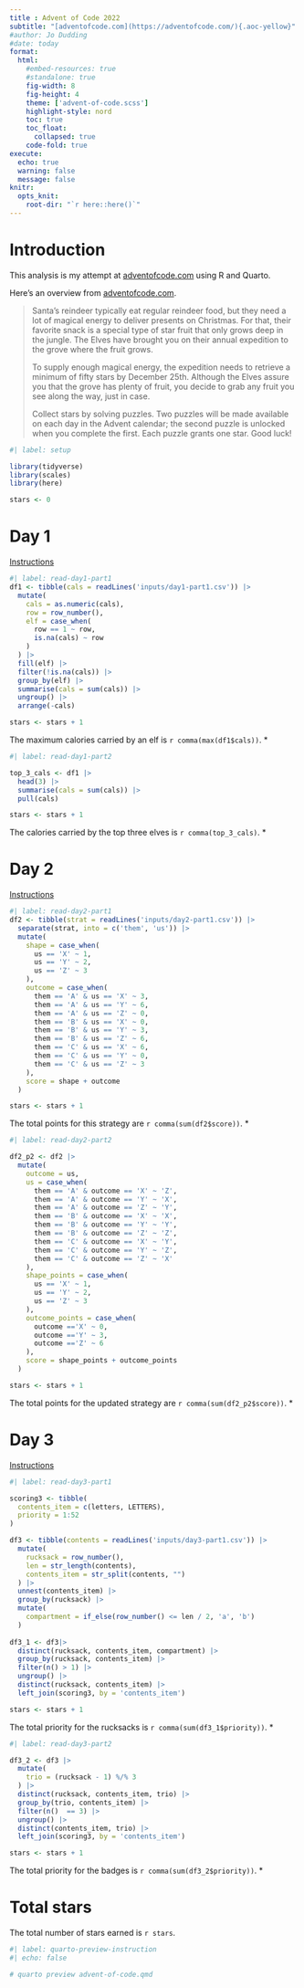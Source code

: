 ```yaml
---
title : Advent of Code 2022
subtitle: "[adventofcode.com](https://adventofcode.com/){.aoc-yellow}"
#author: Jo Dudding
#date: today
format: 
  html:
    #embed-resources: true
    #standalone: true
    fig-width: 8
    fig-height: 4
    theme: ['advent-of-code.scss']
    highlight-style: nord
    toc: true
    toc_float: 
      collapsed: true
    code-fold: true  
execute: 
  echo: true
  warning: false
  message: false
knitr: 
  opts_knit: 
    root-dir: "`r here::here()`"
---
```


# Introduction

This analysis is my attempt at [adventofcode.com](https://adventofcode.com/) using R and Quarto.

Here's an overview from [adventofcode.com](https://adventofcode.com/).

> Santa's reindeer typically eat regular reindeer food, but they need a lot of magical energy to deliver presents on Christmas. For that, their favorite snack is a special type of [star]{.aoc-yellow} fruit that only grows deep in the jungle. The Elves have brought you on their annual expedition to the grove where the fruit grows.
> 
> To supply enough magical energy, the expedition needs to retrieve a minimum of [fifty stars]{.aoc-yellow} by December 25th. Although the Elves assure you that the grove has plenty of fruit, you decide to grab any fruit you see along the way, just in case.
> 
> Collect stars by solving puzzles. Two puzzles will be made available on each day in the Advent calendar; the second puzzle is unlocked when you complete the first. Each puzzle grants [one star]{.aoc-yellow}. Good luck!


```r
#| label: setup

library(tidyverse)
library(scales)
library(here)

stars <- 0

```

# Day 1

[Instructions](https://adventofcode.com/2022/day/1)

```r
#| label: read-day1-part1
df1 <- tibble(cals = readLines('inputs/day1-part1.csv')) |>
  mutate(
    cals = as.numeric(cals),
    row = row_number(),
    elf = case_when(
      row == 1 ~ row,
      is.na(cals) ~ row
    )
  ) |>
  fill(elf) |>
  filter(!is.na(cals)) |>
  group_by(elf) |>
  summarise(cals = sum(cals)) |>
  ungroup() |>
  arrange(-cals)

stars <- stars + 1
```

The maximum calories carried by an elf is
[`r comma(max(df1$cals))`]{.aoc-green}. [*]{.aoc-yellow}

```r
#| label: read-day1-part2

top_3_cals <- df1 |>
  head(3) |>
  summarise(cals = sum(cals)) |>
  pull(cals)

stars <- stars + 1
```

The calories carried by the top three elves is
[`r comma(top_3_cals)`]{.aoc-green}. [*]{.aoc-yellow}

# Day 2

[Instructions](https://adventofcode.com/2022/day/2)

```r
#| label: read-day2-part1
df2 <- tibble(strat = readLines('inputs/day2-part1.csv')) |>
  separate(strat, into = c('them', 'us')) |>
  mutate(
    shape = case_when(
      us == 'X' ~ 1,
      us == 'Y' ~ 2,
      us == 'Z' ~ 3
    ),
    outcome = case_when(
      them == 'A' & us == 'X' ~ 3,
      them == 'A' & us == 'Y' ~ 6,
      them == 'A' & us == 'Z' ~ 0,
      them == 'B' & us == 'X' ~ 0,
      them == 'B' & us == 'Y' ~ 3,
      them == 'B' & us == 'Z' ~ 6,
      them == 'C' & us == 'X' ~ 6,
      them == 'C' & us == 'Y' ~ 0,
      them == 'C' & us == 'Z' ~ 3
    ),
    score = shape + outcome
  ) 

stars <- stars + 1

```

The total points for this strategy are
`r comma(sum(df2$score))`.  [*]{.aoc-yellow}

```r
#| label: read-day2-part2

df2_p2 <- df2 |>
  mutate(
    outcome = us,
    us = case_when(
      them == 'A' & outcome == 'X' ~ 'Z',
      them == 'A' & outcome == 'Y' ~ 'X',
      them == 'A' & outcome == 'Z' ~ 'Y',
      them == 'B' & outcome == 'X' ~ 'X',
      them == 'B' & outcome == 'Y' ~ 'Y',
      them == 'B' & outcome == 'Z' ~ 'Z',
      them == 'C' & outcome == 'X' ~ 'Y',
      them == 'C' & outcome == 'Y' ~ 'Z',
      them == 'C' & outcome == 'Z' ~ 'X'
    ),
    shape_points = case_when(
      us == 'X' ~ 1,
      us == 'Y' ~ 2,
      us == 'Z' ~ 3
    ),
    outcome_points = case_when(
      outcome =='X' ~ 0,
      outcome =='Y' ~ 3,
      outcome =='Z' ~ 6
    ),
    score = shape_points + outcome_points
  ) 

stars <- stars + 1
```

The total points for the updated strategy are
`r comma(sum(df2_p2$score))`.  [*]{.aoc-yellow}


# Day 3

[Instructions](https://adventofcode.com/2022/day/3)

```r
#| label: read-day3-part1

scoring3 <- tibble(
  contents_item = c(letters, LETTERS),
  priority = 1:52
)

df3 <- tibble(contents = readLines('inputs/day3-part1.csv')) |>
  mutate(
    rucksack = row_number(),
    len = str_length(contents),
    contents_item = str_split(contents, "")
  ) |>
  unnest(contents_item) |>
  group_by(rucksack) |>
  mutate(
    compartment = if_else(row_number() <= len / 2, 'a', 'b')
  ) 
  
df3_1 <- df3|>
  distinct(rucksack, contents_item, compartment) |>
  group_by(rucksack, contents_item) |>
  filter(n() > 1) |>
  ungroup() |>
  distinct(rucksack, contents_item) |>
  left_join(scoring3, by = 'contents_item')

stars <- stars + 1

```

The total priority for the rucksacks is
`r comma(sum(df3_1$priority))`.  [*]{.aoc-yellow}

```r
#| label: read-day3-part2

df3_2 <- df3 |>
  mutate(
    trio = (rucksack - 1) %/% 3
  ) |>
  distinct(rucksack, contents_item, trio) |>
  group_by(trio, contents_item) |>
  filter(n()  == 3) |>
  ungroup() |>
  distinct(contents_item, trio) |>
  left_join(scoring3, by = 'contents_item') 

stars <- stars + 1
```

The total priority for the badges is
`r comma(sum(df3_2$priority))`.  [*]{.aoc-yellow}

<!-- 
# Day 4

[Instructions](https://adventofcode.com/2022/day/4)

```r
#| label: read-day4-part1



stars <- stars + 0

```


```r
#| label: read-day4-part2



stars <- stars + 0
```


# Day 5

[Instructions](https://adventofcode.com/2022/day/5)

```r
#| label: read-day5-part1



stars <- stars + 0

```


```r
#| label: read-day5-part2



stars <- stars + 0
```


-->

# Total stars

The total number of [stars]{.aoc-yellow} earned is
[`r stars`]{.aoc-green}.

```bash
#| label: quarto-preview-instruction
#| echo: false

# quarto preview advent-of-code.qmd

```